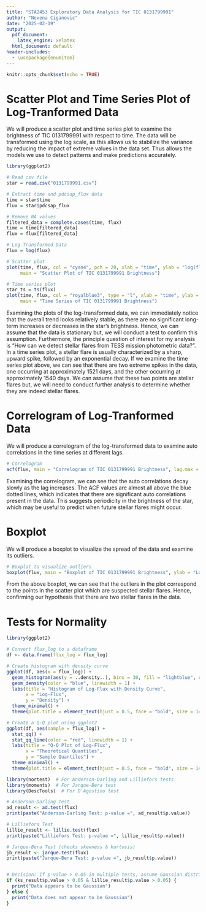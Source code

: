 ```yaml
---
title: "STA2453 Exploratory Data Analysis for TIC 0131799991"
author: "Nevena Ciganovic"
date: "2025-02-19"
output:
  pdf_document:
    latex_engine: xelatex
  html_document: default
header-includes:
  - \usepackage{enumitem}
---
```


```r
knitr::opts_chunk$set(echo = TRUE)
```

# Scatter Plot and Time Series Plot of Log-Tranformed Data
We will produce a scatter plot and time series plot to examine the brightness of TIC 0131799991 with respect to time. The data will be transformed using the log scale, as this allows us to stabilize the variance by reducing the impact of extreme values in the data set. Thus allows the models we use to detect patterns and make predictions accurately.
```r
library(ggplot2)

# Read csv file
star = read.csv("0131799991.csv")

# Extract time and pdcsap_flux data
time = star$time
flux = star$pdcsap_flux

# Remove NA values
filtered_data = complete.cases(time, flux)
time = time[filtered_data]
flux = flux[filtered_data]

# Log-Transformed Data
flux = log(flux)

# Scatter plot
plot(time, flux, col = "cyan4", pch = 20, xlab = "time", ylab = "log(flux)", 
     main = "Scatter Plot of TIC 0131799991 Brightness")

# Time series plot
star_ts = ts(flux)
plot(time, flux, col = "royalblue3", type = "l", xlab = "time", ylab = "log(flux)",
     main = "Time Series of TIC 0131799991 Brightness")

```
\newpage
Examining the plots of the log-transformed data, we can immediately notice that the overall trend looks relatively stable, as there are no significant long-term increases or decreases in the star's brightness. Hence, we can assume that the data is stationary but, we will conduct a test to confirm this assumption. Furthermore, the principle question of interest for my analysis is "How can we detect stellar flares from TESS mission photometric data?". In a time series plot, a stellar flare is usually characterized by a sharp, upward spike, followed by an exponential decay. If we examine the time series plot above, we can see that there are two extreme spikes in the data, one occurring at approximately 1521 days, and the other occurring at approximately 1540 days. We can assume that these two points are stellar flares but, we will need to conduct further analysis to determine whether they are indeed stellar flares.

# Correlogram of Log-Tranformed Data
We will produce a correlogram of the log-transformed data to examine auto correlations in the time series at different lags.
```r
# Correlogram
acf(flux, main = "Correlogram of TIC 0131799991 Brightness", lag.max = 50)
```

Examining the correlogram, we can see that the auto correlations decay slowly as the lag increases. The ACF values are almost all above the blue dotted lines, which indicates that there are significant auto correlations present in the data. This suggests periodicity in the brightness of the star, which may be useful to predict when future stellar flares might occur.

# Boxplot
We will produce a boxplot to visualize the spread of the data and examine its outliers. 

```r
# Boxplot to visualize outliers
boxplot(flux, main = "Boxplot of TIC 0131799991 Brightness", ylab = "Log(Flux)")
```

From the above boxplot, we can see that the outliers in the plot correspond to the points in the scatter plot which are suspected stellar flares. Hence, confirming our hypothesis that there are two stellar flares in the data.


# Tests for Normality

```r
library(ggplot2)

# Convert flux_log to a dataframe
df <- data.frame(flux_log = flux_log)

# Create histogram with density curve
ggplot(df, aes(x = flux_log)) +
  geom_histogram(aes(y = ..density..), bins = 30, fill = "lightblue", color = "black", alpha = 0.7) +
  geom_density(color = "blue", linewidth = 1) +
  labs(title = "Histogram of Log-Flux with Density Curve",
       x = "Log-Flux",
       y = "Density") +
  theme_minimal() +
  theme(plot.title = element_text(hjust = 0.5, face = "bold", size = 14))

# Create a Q-Q plot using ggplot2
ggplot(df, aes(sample = flux_log)) +
  stat_qq() +
  stat_qq_line(color = "red", linewidth = 1) +
  labs(title = "Q-Q Plot of Log-Flux",
       x = "Theoretical Quantiles",
       y = "Sample Quantiles") +
  theme_minimal() +
  theme(plot.title = element_text(hjust = 0.5, face = "bold", size = 14))

library(nortest)  # For Anderson-Darling and Lilliefors tests
library(moments)  # For Jarque-Bera test
library(DescTools)  # For D'Agostino test

# Anderson-Darling Test
ad_result <- ad.test(flux)
print(paste("Anderson-Darling Test: p-value =", ad_result$p.value))

# Lilliefors Test
lillie_result <- lillie.test(flux)
print(paste("Lilliefors Test: p-value =", lillie_result$p.value))

# Jarque-Bera Test (checks skewness & kurtosis)
jb_result <- jarque.test(flux)
print(paste("Jarque-Bera Test: p-value =", jb_result$p.value))


# Decision: If p-value > 0.05 in multiple tests, assume Gaussian distribution
if (ks_result$p.value > 0.05 & lillie_result$p.value > 0.05) {
  print("Data appears to be Gaussian")
} else {
  print("Data does not appear to be Gaussian")
}

```

